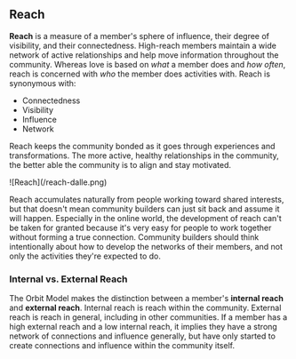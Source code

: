 ## Reach

**Reach** is a measure of a member's sphere of influence, their degree of
visibility, and their connectedness.
High-reach members maintain a wide network of
active relationships and help move information throughout the community.
Whereas love is based on _what_ a member does and _how often_, reach is
concerned with _who_ the member does activities with. Reach is synonymous with:

- Connectedness
- Visibility
- Influence
- Network

Reach keeps the community bonded as it goes through experiences and transformations.
The more active, healthy relationships in the community, the better able the
community is to align and stay motivated.

<div className="md:px-48">![Reach](/reach-dalle.png)</div>

Reach accumulates naturally from people working toward shared interests, but that
doesn't mean community builders can just sit back and assume it will happen.
Especially in the online world, the development of reach can't be taken for granted
because it's very easy for people to work together without forming a true connection.
Community builders should think intentionally about how to develop the networks of
their members, and not only the activities they're expected to do.

### Internal vs. External Reach

The Orbit Model makes the distinction between a member's **internal reach** and
**external reach**. Internal reach is reach within the community. External reach is
reach in general, including in other communities. If a member has a high external
reach and a low internal reach, it implies they have a strong network of connections
and influence generally, but have only started to create connections and influence
within the community itself.
